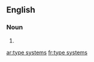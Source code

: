 ==English==

===Noun===
{{head|en|plural}}

# {{plural of|type system|lang=en|nocat=1}}

[[ar:type systems]]
[[fr:type systems]]